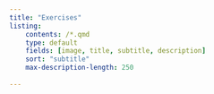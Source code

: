 ```yaml
---
title: "Exercises"
listing: 
    contents: /*.qmd
    type: default
    fields: [image, title, subtitle, description]
    sort: "subtitle"
    max-description-length: 250
    
---
```



